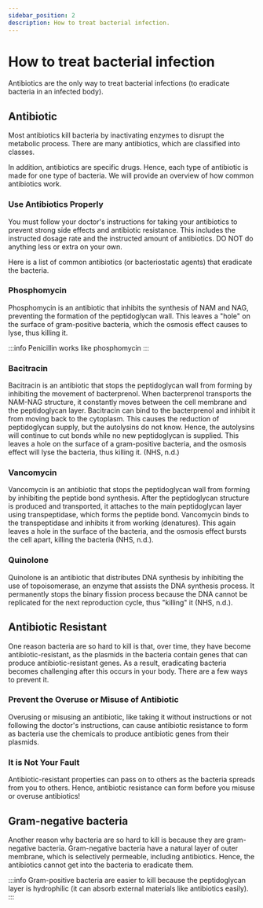 ```yaml
---
sidebar_position: 2
description: How to treat bacterial infection.
---
```

# How to treat bacterial infection
Antibiotics are the only way to treat bacterial infections (to eradicate bacteria in an infected body). 
## Antibiotic
Most antibiotics kill bacteria by inactivating enzymes to disrupt the metabolic process. There are many antibiotics, which are classified into classes.

In addition, antibiotics are specific drugs. Hence, each type of antibiotic is made for one type of bacteria. We will provide an overview of how common antibiotics work.

### Use Antibiotics Properly
You must follow your doctor's instructions for taking your antibiotics to prevent strong side effects and antibiotic resistance. This includes the instructed dosage rate and the instructed amount of antibiotics. DO NOT do anything less or extra on your own. 

Here is a list of common antibiotics (or bacteriostatic agents) that eradicate the bacteria. 
### Phosphomycin
Phosphomycin is an antibiotic that inhibits the synthesis of NAM and NAG, preventing the formation of the peptidoglycan wall. This leaves a "hole" on the surface of gram-positive bacteria, which the osmosis effect causes to lyse, thus killing it.

:::info
Penicillin works like phosphomycin
:::
### Bacitracin
Bacitracin is an antibiotic that stops the peptidoglycan wall from forming by inhibiting the movement of bacterprenol. When bacterprenol transports the NAM-NAG structure, it constantly moves between the cell membrane and the peptidoglycan layer. Bacitracin can bind to the bacterprenol and inhibit it from moving back to the cytoplasm. This causes the reduction of peptidoglycan supply, but the autolysins do not know. Hence, the autolysins will continue to cut bonds while no new peptidoglycan is supplied. This leaves a hole on the surface of a gram-positive bacteria, and the osmosis effect will lyse the bacteria, thus killing it. (NHS, n.d.)

### Vancomycin
Vancomycin is an antibiotic that stops the peptidoglycan wall from forming by inhibiting the peptide bond synthesis. After the peptidoglycan structure is produced and transported, it attaches to the main peptidoglycan layer using transpeptidase, which forms the peptide bond. Vancomycin binds to the transpeptidase and inhibits it from working (denatures). This again leaves a hole in the surface of the bacteria, and the osmosis effect bursts the cell apart, killing the bacteria (NHS, n.d.).

### Quinolone
Quinolone is an antibiotic that distributes DNA synthesis by inhibiting the use of topoisomerase, an enzyme that assists the DNA synthesis process. It permanently stops the binary fission process because the DNA cannot be replicated for the next reproduction cycle, thus "killing" it (NHS, n.d.).
## Antibiotic Resistant
One reason bacteria are so hard to kill is that, over time, they have become antibiotic-resistant, as the plasmids in the bacteria contain genes that can produce antibiotic-resistant genes. As a result, eradicating bacteria becomes challenging after this occurs in your body. There are a few ways to prevent it.

### Prevent the Overuse or Misuse of Antibiotic
Overusing or misusing an antibiotic, like taking it without instructions or not following the doctor's instructions, can cause antibiotic resistance to form as bacteria use the chemicals to produce antibiotic genes from their plasmids. 
### It is Not Your Fault
Antibiotic-resistant properties can pass on to others as the bacteria spreads from you to others. Hence, antibiotic resistance can form before you misuse or overuse antibiotics! 

## Gram-negative bacteria
Another reason why bacteria are so hard to kill is because they are gram-negative bacteria. Gram-negative bacteria have a natural layer of outer membrane, which is selectively permeable, including antibiotics. Hence, the antibiotics cannot get into the bacteria to eradicate them. 

:::info
Gram-positive bacteria are easier to kill because the peptidoglycan layer is hydrophilic (it can absorb external materials like antibiotics easily). 
:::

